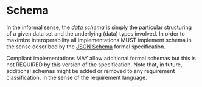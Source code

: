 # Schema

In the informal sense, the *data schema* is simply the particular structuring of
a given data set and the underlying (data) types involved.  In order to maximize
interoperability all implementations MUST implement schema in the sense
described by the
[JSON Schema](https://json-schema.org/draft/2020-12/json-schema-core.html)
formal specification.

Compliant implementations MAY allow additional formal schemas but this is not
REQUIRED by this version of the specification.  Note that, in future, additional
schemas might be added or removed to any requirement classification, in the sense
of the requirement language.
